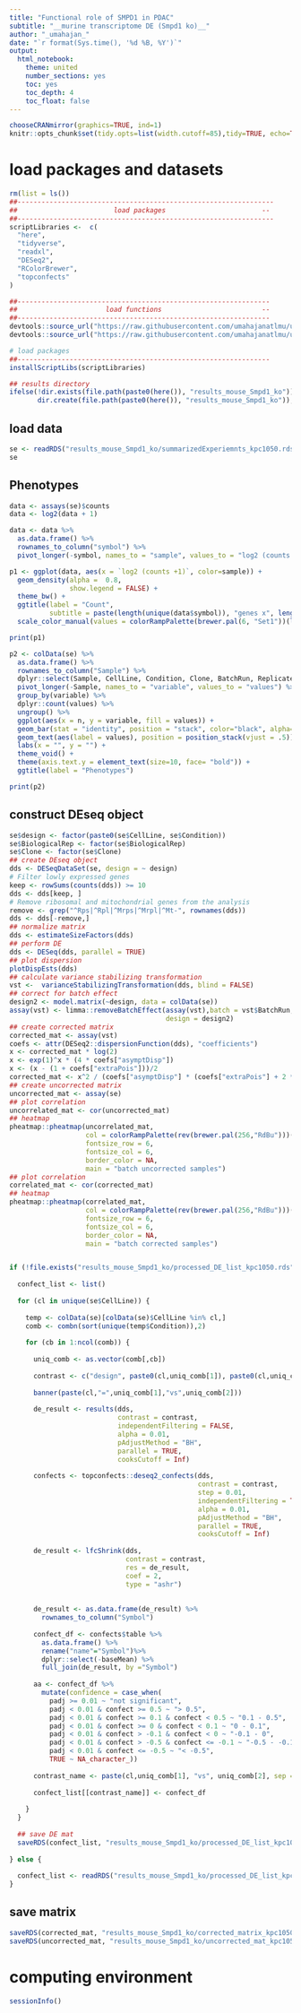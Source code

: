 ```yaml
---
title: "Functional role of SMPD1 in PDAC"
subtitle: "__murine transcriptome DE (Smpd1 ko)__"
author: "_umahajan_"
date: "`r format(Sys.time(), '%d %B, %Y')`"
output:
  html_notebook:
    theme: united
    number_sections: yes
    toc: yes
    toc_depth: 4
    toc_float: false
---
```


```r
chooseCRANmirror(graphics=TRUE, ind=1)
knitr::opts_chunk$set(tidy.opts=list(width.cutoff=85),tidy=TRUE, echo=TRUE, warning=FALSE, message=FALSE)
```

# load packages and datasets

```r
rm(list = ls())
##----------------------------------------------------------------
##                        load packages                        --
##----------------------------------------------------------------
scriptLibraries <-  c(
  "here",
  "tidyverse",
  "readxl",
  "DESeq2",
  "RColorBrewer",
  "topconfects"
)

##---------------------------------------------------------------
##                      load functions                         --
##---------------------------------------------------------------
devtools::source_url("https://raw.githubusercontent.com/umahajanatlmu/useful_commands/main/installScriptLibs.R")
devtools::source_url("https://raw.githubusercontent.com/umahajanatlmu/useful_commands/main/banner.R")

# load packages 
##---------------------------------------------------------------
installScriptLibs(scriptLibraries)

## results directory
ifelse(!dir.exists(file.path(paste0(here()), "results_mouse_Smpd1_ko")),
       dir.create(file.path(paste0(here()), "results_mouse_Smpd1_ko")), FALSE)
```

## load data

```r
se <- readRDS("results_mouse_Smpd1_ko/summarizedExperiemnts_kpc1050.rds")
se
```

## Phenotypes

```r
data <- assays(se)$counts
data <- log2(data + 1)

data <- data %>%
  as.data.frame() %>%
  rownames_to_column("symbol") %>%
  pivot_longer(-symbol, names_to = "sample", values_to = "log2 (counts +1)")

p1 <- ggplot(data, aes(x = `log2 (counts +1)`, color=sample)) +
  geom_density(alpha =  0.8,
               show.legend = FALSE) +
  theme_bw() +
  ggtitle(label = "Count",
          subtitle = paste(length(unique(data$symbol)), "genes x", length(unique(data$sample)), "samples")) +
  scale_color_manual(values = colorRampPalette(brewer.pal(6, "Set1"))(length(unique(data$sample))))

print(p1)

p2 <- colData(se) %>%
  as.data.frame() %>%
  rownames_to_column("Sample") %>%
  dplyr::select(Sample, CellLine, Condition, Clone, BatchRun, Replicate, p53Status) %>%
  pivot_longer(-Sample, names_to = "variable", values_to = "values") %>%
  group_by(variable) %>%
  dplyr::count(values) %>%
  ungroup() %>%
  ggplot(aes(x = n, y = variable, fill = values)) +
  geom_bar(stat = "identity", position = "stack", color="black", alpha=0.75, show.legend = FALSE) +
  geom_text(aes(label = values), position = position_stack(vjust = .5)) +
  labs(x = "", y = "") +
  theme_void() +
  theme(axis.text.y = element_text(size=10, face= "bold")) +
  ggtitle(label = "Phenotypes")

print(p2)
```

## construct DEseq object

```r
se$design <- factor(paste0(se$CellLine, se$Condition))
se$BiologicalRep <- factor(se$BiologicalRep)
se$Clone <- factor(se$Clone)
## create DEseq object
dds <- DESeqDataSet(se, design = ~ design)
# Filter lowly expressed genes
keep <- rowSums(counts(dds)) >= 10
dds <- dds[keep, ]
# Remove ribosomal and mitochondrial genes from the analysis
remove <- grep("^Rps|^Rpl|^Mrps|^Mrpl|^Mt-", rownames(dds))
dds <- dds[-remove,]
## normalize matrix
dds <- estimateSizeFactors(dds)
## perform DE
dds <- DESeq(dds, parallel = TRUE)
## plot dispersion
plotDispEsts(dds)
## calculate variance stabilizing transformation 
vst <-  varianceStabilizingTransformation(dds, blind = FALSE)
## correct for batch effect
design2 <- model.matrix(~design, data = colData(se))
assay(vst) <- limma::removeBatchEffect(assay(vst),batch = vst$BatchRun,
                                       design = design2)
## create corrected matrix
corrected_mat <- assay(vst)
coefs <- attr(DESeq2::dispersionFunction(dds), "coefficients")
x <- corrected_mat * log(2)
x <- exp(1)^x * (4 * coefs["asymptDisp"])
x <- (x - (1 + coefs["extraPois"]))/2
corrected_mat <- x^2 / (coefs["asymptDisp"] * (coefs["extraPois"] + 2 * x + 1))
## create uncorrected matrix
uncorrected_mat <- assay(se)
## plot correlation
uncorrelated_mat <- cor(uncorrected_mat)
## heatmap
pheatmap::pheatmap(uncorrelated_mat,
                   col = colorRampPalette(rev(brewer.pal(256,"RdBu")))(256),
                   fontsize_row = 6,
                   fontsize_col = 6,
                   border_color = NA,
                   main = "batch uncorrected samples")
## plot correlation
correlated_mat <- cor(corrected_mat)
## heatmap
pheatmap::pheatmap(correlated_mat,
                   col = colorRampPalette(rev(brewer.pal(256,"RdBu")))(256),
                   fontsize_row = 6,
                   fontsize_col = 6,
                   border_color = NA,
                   main = "batch corrected samples")


if (!file.exists("results_mouse_Smpd1_ko/processed_DE_list_kpc1050.rds")) {
  
  confect_list <- list()
  
  for (cl in unique(se$CellLine)) {
    
    temp <- colData(se)[colData(se)$CellLine %in% cl,]
    comb <- combn(sort(unique(temp$Condition)),2)
    
    for (cb in 1:ncol(comb)) {
      
      uniq_comb <- as.vector(comb[,cb])
      
      contrast <- c("design", paste0(cl,uniq_comb[1]), paste0(cl,uniq_comb[2]))
      
      banner(paste(cl,"=",uniq_comb[1],"vs",uniq_comb[2]))
      
      de_result <- results(dds, 
                           contrast = contrast, 
                           independentFiltering = FALSE, 
                           alpha = 0.01,
                           pAdjustMethod = "BH", 
                           parallel = TRUE, 
                           cooksCutoff = Inf)
      
      confects <- topconfects::deseq2_confects(dds, 
                                               contrast = contrast,
                                               step = 0.01,
                                               independentFiltering = TRUE, 
                                               alpha = 0.01,
                                               pAdjustMethod = "BH",
                                               parallel = TRUE, 
                                               cooksCutoff = Inf)
      
      de_result <- lfcShrink(dds, 
                             contrast = contrast, 
                             res = de_result,
                             coef = 2, 
                             type = "ashr")
      
      
      de_result <- as.data.frame(de_result) %>%
        rownames_to_column("Symbol")
      
      confect_df <- confects$table %>%
        as.data.frame() %>%
        rename("name"="Symbol")%>%
        dplyr::select(-baseMean) %>%
        full_join(de_result, by ="Symbol") 
      
      aa <- confect_df %>%
        mutate(confidence = case_when(
          padj >= 0.01 ~ "not significant",
          padj < 0.01 & confect >= 0.5 ~ "> 0.5",
          padj < 0.01 & confect >= 0.1 & confect < 0.5 ~ "0.1 - 0.5",
          padj < 0.01 & confect >= 0 & confect < 0.1 ~ "0 - 0.1",
          padj < 0.01 & confect > -0.1 & confect < 0 ~ "-0.1 - 0",
          padj < 0.01 & confect > -0.5 & confect <= -0.1 ~ "-0.5 - -0.1",
          padj < 0.01 & confect <= -0.5 ~ "< -0.5",
          TRUE ~ NA_character_))
      
      contrast_name <- paste(cl,uniq_comb[1], "vs", uniq_comb[2], sep = "_")
      
      confect_list[[contrast_name]] <- confect_df
      
    }
  }
  
  ## save DE mat
  saveRDS(confect_list, "results_mouse_Smpd1_ko/processed_DE_list_kpc1050.rds")
  
} else {
  
  confect_list <- readRDS("results_mouse_Smpd1_ko/processed_DE_list_kpc1050.rds")
}
```

## save matrix

```r
saveRDS(corrected_mat, "results_mouse_Smpd1_ko/corrected_matrix_kpc1050.rds")
saveRDS(uncorrected_mat, "results_mouse_Smpd1_ko/uncorrected_mat_kpc1050.rds")
```

# computing environment

```r
sessionInfo()
```
